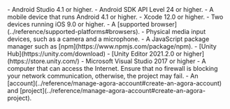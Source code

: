 <PlatformWrapper platform="android">
- Android Studio 4.1 or higher.
- Android SDK API Level 24 or higher.
- A mobile device that runs Android 4.1 or higher.
</PlatformWrapper>

<PlatformWrapper platform="ios">
- Xcode 12.0 or higher.
- Two devices running iOS 9.0 or higher.
</PlatformWrapper>

<PlatformWrapper platform="web">
- A [supported browser](../reference/supported-platforms#browsers).
- Physical media input devices, such as a camera and a microphone.
- A JavaScript package manager such as [npm](https://www.npmjs.com/package/npm).
</PlatformWrapper>
<PlatformWrapper platform="unity">
- [Unity Hub](https://unity.com/download)
- [Unity Editor 2021.2.0 or higher](https://store.unity.com/)
- Microsoft Visual Studio 2017 or higher
</PlatformWrapper>
- A computer that can access the Internet.
  Ensure that no firewall is blocking your network communication, otherwise, the project may fail.
- An <Vg k ="COMPANY"/> [account](../reference/manage-agora-account#create-an-agora-account) and [project](../reference/manage-agora-account#create-an-agora-project).

